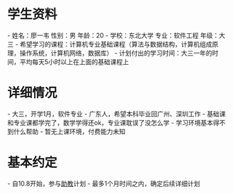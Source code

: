 = 学生资料 =
- 姓名：廖一韦 性别：男 年龄：20
- 学校：东北大学 专业：软件工程 年级：大三
- 希望学习的课程：计算机专业基础课程（算法与数据结构，计算机组成原理，操作系统，计算机网络，数据库）
- 计划付出的学习时间：大三一年的时间，平均每天5小时以上在上面的基础课程上

= 详细情况 =
- 大三，开学1月，软件专业
- 广东人，希望本科毕业回广州、深圳工作
- 基础课和专业课都学完了，数学学得还ok，专业课耽误了没怎么学
- 学习环境基本得不到什么帮助
- 暂无上课环境，付费能力未知

= 基本约定 =
- 自10.8开始，参与[[助教]]计划
- 最多1个月时间之内，确定后续详细计划


